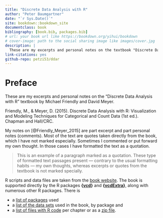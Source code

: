 ```yaml
---
title: "Discrete Data Analysis with R"
author: "Peter Baumgartner"
date: "`r Sys.Date()`"
site: bookdown::bookdown_site
documentclass: book
bibliography: [book.bib, packages.bib]
# url: your book url like https://bookdown.org/yihui/bookdown
# cover-image: path to the social sharing image like images/cover.jpg
description: |
  These are my excerpts and personal notes on the textbook "Discrete Data Analysis with R" by Michael Friendly and David Meyer.
link-citations: yes
github-repo: petzi53/ddar
---
```



# Preface {-}

These are my excerpts and personal notes on the "Discrete Data Analysis with R" textbook by Michael Friendly and David Meyer.

::: {.infobox}
Friendly, M., & Meyer, D. (2015). Discrete Data Analysis with R:
Visualization and Modeling Techniques for Categorical and Count Data
(1st ed.). Chapman and Hall/CRC.
:::


My notes on [@Friendly_Meyer_2015] are part excerpt and part personal notes (comments). Most of the text are quotes
taken directly from the book, which I have not marked especially.
Sometimes I commented or put forward my own thought. In those cases I
have formatted the text as a quotation.

> This is an example of a paragraph marked as a quotation. These type of
> formatted text passages present --- contrary to the usual formatting
> habits --- my own thoughts, whereas excerpts or quotes from the
> textbook is not marked specially.

R scripts and data files are taken from the [book
website](http://ddar.datavis.ca/). The book is supported directly by the R packages **{[vcd](http://cran.r-project.org/package=vcd)}** and **{[vcdExtra](http://cran.r-project.org/package=vcdExtra)}**, along with numerous other R packages. There is 

- a [list of packages](http://ddar.datavis.ca/pages/using#r-packages) used 
- a [list of the data sets](http://ddar.datavis.ca/pages/using#data-sets-by-package) used in the book, by package and
- a [list of files with R code](http://ddar.datavis.ca/pages/using#r-code) per chapter or as a [zip file](http://ddar.datavis.ca/pages/Rcode/DDAR-Rcode.zip).




